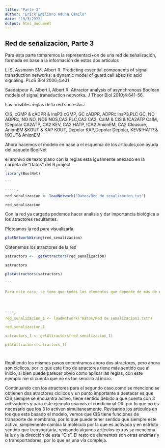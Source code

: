 ---
title: "Parte 3"
author: "Erick Emiliano Aduna Camilo"
date: "19/3/2022"
output: html_document
---


## Red de señalización, Parte 3



Para esta parte tomaremos la representaci+on de una red de señalización, formada en base a la información de estos dos artículos

Li S, Assmann SM, Albert R. Predicting essential components of signal transduction
networks: a dynamic model of guard cell abscisic acid signaling. PLoS Biol 2006;4:e31

Saadatpour A, Albert I, Albert R. Attractor analysis of asynchronous Boolean models of
signal transduction networks. J Theor Biol 2010;4:641–56. 



Las posibles reglas de la red son estas:


CIS, cGMP & cADPR & InsP3
cGMP, GC
cADPR, ADPRc
InsP3,PLC
GC, NO 
ADPRc, NO 
NO, NOS 
NOS,CA2
PLC,CA2
CA2, CaIM & CIS & !CA2ATP
CaIM, !Depolar
CA2ATP, CA2
KEV, CA2
HATP, !CA2 
AnionEM, CA2
Clousure, AnionEM &KOUT & KAP
KOUT, Depolar
KAP,Depolar 
Depolar, KEV&!HATP & !KOUT& AnionEM




Ahora hacemos el modelo en base a el esquema de los artículos,con ayuda del paquete BoolNet

el archivo de texto plano con la reglas esta igualmente anexado en la carpeta de "Datos" del R project
````{r echo= T}

library(BoolNet)

```

`````{r echo=TRUE}

red_senalizacion <- loadNetwork("Datos/Red de senalizacion.txt")

red_senalizacion 

````


Con la red ya cargada podemos hacer analisis y dar importancia biológica a los atractores resultantes.


Ploteamos la red para visualizarla

````{r echo= TRUE}


plotNetworkWiring(red_senalizacion)


````

Obtenemos los atractores de la red 

````{r echo=TRUE}

satractors <-  getAttractors(red_senalizacion)

satractors

plotAttractors(satractors)

```

Para este caso, se tomo que todos los elementos que depende de más de un componente para ser activados sean con los condicionales AND, de modo que bajo este acomodo solo tenemos un atractor, donde los únicos elementos activos son la Hidrogeno Atpeasa y CaIM, atractor que podemos interpretar como que mientras CaIM este activo habra Ca2+ que a su vez activaria a la ATPasa para mantener el estado depolar inactivo sin embargo el atractor no toma en cuenta que haya presencia de Ca2+ por lo que no tiene mucho sentido, ademas de que las vías de señalización se caracterizan por tener más de un camino, por lo que se cambiaron las reglas para ver si obteniamos nuevos atractores, en este caso con el condicional OR en lugar de AND para todos los casos, a excepción de aquellos que impliacn inhibición, es decir que aquellos que presentan ! deben ser obligatorios. 




````{r echo=TRUE}


red_senalizacion_1 <- loadNetwork("Datos/Red de senalizacion1.txt")

red_senalizacion_1

satractors_1 <- getAttractors(red_senalizacion_1)

plotAttractors(satractors_1)




````

Repitiendo los mismos pasos encontramos ahora dos atractores, pero ahora son ciclicos, por lo que este tipo de atractores tiene más sentido que al inicio, si bien puede parecer obvio como aplicar las reglas, con este ejemplo me di cuenta que no es tan sencillo al inicio. 


Continuando con los atractores para el segundo caso,como se menciono se obtienen dos atractores ciclicos y un punto importante a destacar es que CIS siempre se encuantra activo, tiene sentido debido a que cuenta con 3 activadores y para este ejemplo usamos el condicional OR, por lo que no es necesario que los 3 lo activen simultaneamente. Revisando los articulos en los que esta basado el modelo, vemos que CIS tiene funciones de transporte de membrana, por lo que puede tener sentido que siempre este activo, simplemente cambia la molécula por la que es activada y en estricto sentido que transportaría, revisando algunos artículos extras se menciona la luz y la dirección de esta "Cis". El resto de elementos son otras enzimas y o transportadores, por lo que es una vía compleja. 












